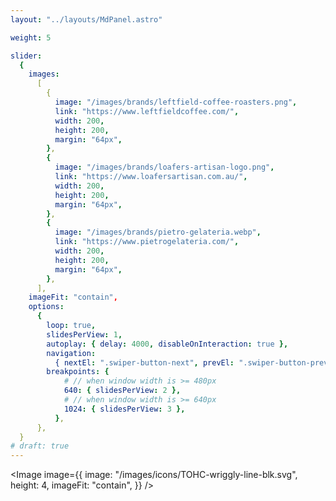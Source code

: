 ```yaml
---
layout: "../layouts/MdPanel.astro"

weight: 5

slider:
  {
    images:
      [
        {
          image: "/images/brands/leftfield-coffee-roasters.png",
          link: "https://www.leftfieldcoffee.com/",
          width: 200,
          height: 200,
          margin: "64px",
        },
        {
          image: "/images/brands/loafers-artisan-logo.png",
          link: "https://www.loafersartisan.com.au/",
          width: 200,
          height: 200,
          margin: "64px",
        },
        {
          image: "/images/brands/pietro-gelateria.webp",
          link: "https://www.pietrogelateria.com/",
          width: 200,
          height: 200,
          margin: "64px",
        },
      ],
    imageFit: "contain",
    options:
      {
        loop: true,
        slidesPerView: 1,
        autoplay: { delay: 4000, disableOnInteraction: true },
        navigation:
          { nextEl: ".swiper-button-next", prevEl: ".swiper-button-prev" },
        breakpoints: {
            # // when window width is >= 480px
            640: { slidesPerView: 2 },
            # // when window width is >= 640px
            1024: { slidesPerView: 3 },
          },
      },
  }
# draft: true
---
```



<Slider slider={frontmatter.slider} />

<Image
  image={{
    image: "/images/icons/TOHC-wriggly-line-blk.svg",
    height: 4,
    imageFit: "contain",
  }}
/>
